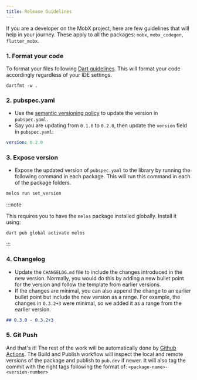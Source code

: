 ```yaml
---
title: Release Guidelines
---
```


If you are a developer on the MobX project, here are few guidelines that will
help in your journey. These apply to all the packages: `mobx`, `mobx_codegen`,
`flutter_mobx`.

### 1. Format your code

To format your files following
[Dart guidelines](https://dart.dev/guides/language/effective-dart/style#formatting).
This will format your code accordingly regardless of your IDE settings.

```
dartfmt -w .
```

### 2. pubspec.yaml

- Use the [semantic versioning policy](https://dart.dev/tools/pub/versioning) to
  update the version in `pubspec.yaml`.
- Say you are updating from `0.1.0` to `0.2.0`, then update the `version` field
  in `pubspec.yaml`:

```yaml
version: 0.2.0
```

### 3. Expose version

- Expose the updated version of `pubspec.yaml` to the library by running the
  following command in each package. This will run this command in each of the
  package folders.

```bash
melos run set_version
```

:::note

This requires you to have the `melos` package installed globally. Install it
using:

```shell
dart pub global activate melos
```

:::

### 4. Changelog

- Update the `CHANGELOG.md` file to include the changes introduced in the new
  version. Normally, you would do this by adding a new bullet point for the
  version and follow the template from earlier versions.
- If the changes are minimal, you can also append the change to an earlier
  bullet point but include the new version as a range. For example, the changes
  in `0.3.2+3` were minimal, so we added it as a range from the earlier version.

```markdown
## 0.3.0 - 0.3.2+3
```

### 5. Git Push

And that's it! The rest of the work will be automatically done by
[Github Actions](https://github.com/mobxjs/mobx.dart/actions). The Build and
Publish workflow will inspect the local and remote versions of the package and
publish to `pub.dev` if newer. It will also tag the commit with the right tags
following the format of: `<package-name>-<version-number>`

